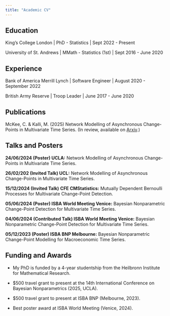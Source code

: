 ---
title: "Academic CV"
---

## Education

King's College London \| PhD - Statistics \| Sept 2022 - Present

University of St. Andrews \| MMath - Statistics (1st) \| Sept 2016 - June 2020

## Experience

Bank of America Merrill Lynch \| Software Engineer \| August 2020 - September 2022

British Army Reserve \| Troop Leader \| June 2017 - June 2020

## Publications

McKee, C. & Kalli, M. (2025) Network Modelling of Asynchronous Change-Points in Multivariate Time Series. (In review, available on [Arxiv](https://arxiv.org/abs/2506.15801).)

## Talks and Posters

**24/06/2024 (Poster) UCLA:** Network Modelling of Asynchronous Change-Points in Multivariate Time Series.

**26/02/202 (Invited Talk) UCL:** Network Modelling of Asynchronous Change-Points in Multivariate Time Series.

**15/12/2024 (Invited Talk)** **CFE CMStatistics:** Mutually Dependent Bernoulli Processes for Multivariate Change-Point Detection.

**05/06/2024 (Poster) ISBA World Meeting Venice:** Bayesian Nonparametric Change-Point Detection for Multivariate Time Series.

**04/06/2024 (Contributed Talk) ISBA World Meeting Venice:** Bayesian Nonparametric Change-Point Detection for Multivariate Time Series.

**05/12/2023 (Poster) ISBA BNP Melbourne:** Bayesian Nonparametric Change-Point Modelling for Macroeconomic Time Series.

## Funding and Awards

-   My PhD is funded by a 4-year studentship from the Heilbronn Institute for Mathematical Research.

-   \$500 travel grant to present at the 14th International Conference on Bayesian Nonparametrics (2025, UCLA).

-   \$500 travel grant to present at ISBA BNP (Melbourne, 2023).

-   Best poster award at ISBA World Meeting (Venice, 2024).
